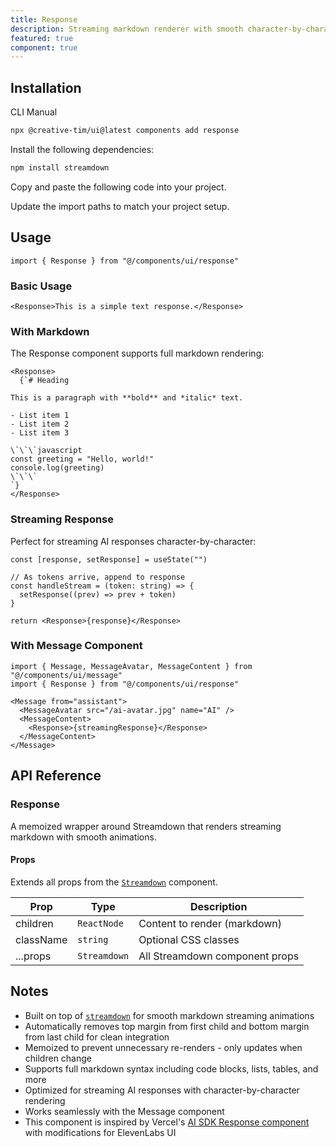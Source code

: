 ```yaml
---
title: Response
description: Streaming markdown renderer with smooth character-by-character animations for AI responses using Streamdown.
featured: true
component: true
---
```


<ComponentPreview
  name="response-demo"
  description="A live scrolling response visualization with smooth animations."
  marginOff
/>

## Installation

<CodeTabs>

<TabsList>
  <TabsTrigger value="cli">CLI</TabsTrigger>
  <TabsTrigger value="manual">Manual</TabsTrigger>
</TabsList>
<TabsContent value="cli">

```bash
npx @creative-tim/ui@latest components add response
```

</TabsContent>

<TabsContent value="manual">

<Steps>

<Step>Install the following dependencies:</Step>

```bash
npm install streamdown
```

<Step>Copy and paste the following code into your project.</Step>

<ComponentSource name="response" title="components/ui/response.tsx" />

<Step>Update the import paths to match your project setup.</Step>

</Steps>

</TabsContent>

</CodeTabs>

## Usage

```tsx showLineNumbers
import { Response } from "@/components/ui/response"
```

### Basic Usage

```tsx showLineNumbers
<Response>This is a simple text response.</Response>
```

### With Markdown

The Response component supports full markdown rendering:

```tsx showLineNumbers
<Response>
  {`# Heading

This is a paragraph with **bold** and *italic* text.

- List item 1
- List item 2
- List item 3

\`\`\`javascript
const greeting = "Hello, world!"
console.log(greeting)
\`\`\`
`}
</Response>
```

### Streaming Response

Perfect for streaming AI responses character-by-character:

```tsx showLineNumbers
const [response, setResponse] = useState("")

// As tokens arrive, append to response
const handleStream = (token: string) => {
  setResponse((prev) => prev + token)
}

return <Response>{response}</Response>
```

### With Message Component

```tsx showLineNumbers
import { Message, MessageAvatar, MessageContent } from "@/components/ui/message"
import { Response } from "@/components/ui/response"

<Message from="assistant">
  <MessageAvatar src="/ai-avatar.jpg" name="AI" />
  <MessageContent>
    <Response>{streamingResponse}</Response>
  </MessageContent>
</Message>
```

## API Reference

### Response

A memoized wrapper around Streamdown that renders streaming markdown with smooth animations.

#### Props

Extends all props from the [`Streamdown`](https://github.com/wobsoriano/streamdown) component.

| Prop      | Type         | Description                    |
| --------- | ------------ | ------------------------------ |
| children  | `ReactNode`  | Content to render (markdown)   |
| className | `string`     | Optional CSS classes           |
| ...props  | `Streamdown` | All Streamdown component props |

## Notes

- Built on top of [`streamdown`](https://github.com/wobsoriano/streamdown) for smooth markdown streaming animations
- Automatically removes top margin from first child and bottom margin from last child for clean integration
- Memoized to prevent unnecessary re-renders - only updates when children change
- Supports full markdown syntax including code blocks, lists, tables, and more
- Optimized for streaming AI responses with character-by-character rendering
- Works seamlessly with the Message component
- This component is inspired by Vercel's [AI SDK Response component](https://ai-sdk.dev/elements/components/response) with modifications for ElevenLabs UI

